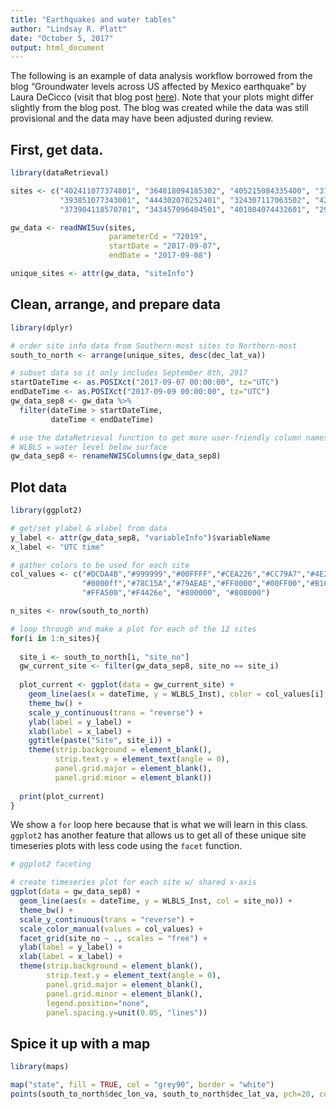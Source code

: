 ```yaml
---
title: "Earthquakes and water tables"
author: "Lindsay R. Platt"
date: "October 5, 2017"
output: html_document
---
```


The following is an example of data analysis workflow borrowed from the blog "Groundwater levels across US affected by Mexico earthquake" by Laura DeCicco (visit that blog post [here](https://owi.usgs.gov/blog/earthquake/)). Note that your plots might differ slightly from the blog post. The blog was created while the data was still provisional and the data may have been adjusted during review.

## First, get data.

```r
library(dataRetrieval)

sites <- c("402411077374801", "364818094185302", "405215084335400", "370812080261901",
           "393851077343001", "444302070252401", "324307117063502", "421157075535401",
           "373904118570701", "343457096404501", "401804074432601", "292618099165901")

gw_data <- readNWISuv(sites, 
                      parameterCd = "72019", 
                      startDate = "2017-09-07",
                      endDate = "2017-09-08")

unique_sites <- attr(gw_data, "siteInfo")

```

## Clean, arrange, and prepare data

```r
library(dplyr)

# order site info data from Southern-most sites to Northern-most
south_to_north <- arrange(unique_sites, desc(dec_lat_va))

# subset data so it only includes September 8th, 2017
startDateTime <- as.POSIXct("2017-09-07 00:00:00", tz="UTC")
endDateTime <- as.POSIXct("2017-09-09 00:00:00", tz="UTC")
gw_data_sep8 <- gw_data %>%
  filter(dateTime > startDateTime,
         dateTime < endDateTime) 

# use the dataRetrieval function to get more user-friendly column names
# WLBLS = water level below surface
gw_data_sep8 <- renameNWISColumns(gw_data_sep8)
```

## Plot data

```r
library(ggplot2)

# get/set ylabel & xlabel from data
y_label <- attr(gw_data_sep8, "variableInfo")$variableName
x_label <- "UTC time"

# gather colors to be used for each site
col_values <- c("#DCDA4B","#999999","#00FFFF","#CEA226","#CC79A7","#4E26CE",
                "#0000ff","#78C15A","#79AEAE","#FF0000","#00FF00","#B1611D",
                "#FFA500","#F4426e", "#800000", "#808000")

n_sites <- nrow(south_to_north)

# loop through and make a plot for each of the 12 sites
for(i in 1:n_sites){
  
  site_i <- south_to_north[i, "site_no"]
  gw_current_site <- filter(gw_data_sep8, site_no == site_i)
  
  plot_current <- ggplot(data = gw_current_site) +
    geom_line(aes(x = dateTime, y = WLBLS_Inst), color = col_values[i], size=1.5) +
    theme_bw() +
    scale_y_continuous(trans = "reverse") +
    ylab(label = y_label) +
    xlab(label = x_label) +
    ggtitle(paste("Site", site_i)) +
    theme(strip.background = element_blank(),
          strip.text.y = element_text(angle = 0),
          panel.grid.major = element_blank(), 
          panel.grid.minor = element_blank())
  
  print(plot_current)
}
```

We show a `for` loop here because that is what we will learn in this class. `ggplot2` has another feature that allows us to get all of these unique site timeseries plots with less code using the `facet` function. 

```r
# ggplot2 faceting

# create timeseries plot for each site w/ shared x-axis
ggplot(data = gw_data_sep8) +
  geom_line(aes(x = dateTime, y = WLBLS_Inst, col = site_no)) +
  theme_bw() +
  scale_y_continuous(trans = "reverse") +
  scale_color_manual(values = col_values) +
  facet_grid(site_no ~ ., scales = "free") +
  ylab(label = y_label) +
  xlab(label = x_label) +
  theme(strip.background = element_blank(),
        strip.text.y = element_text(angle = 0),
        panel.grid.major = element_blank(), 
        panel.grid.minor = element_blank(),
        legend.position="none",
        panel.spacing.y=unit(0.05, "lines"))

```

## Spice it up with a map

```r
library(maps)

map("state", fill = TRUE, col = "grey90", border = "white")
points(south_to_north$dec_lon_va, south_to_north$dec_lat_va, pch=20, col = col_values)

```
